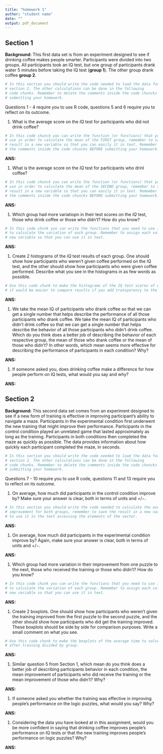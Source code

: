 ```yaml
---
title: "homework 1"
author: "student name"
date: ""
output: pdf_document
---
```


## Section 1

**Background:** This first data set is from an experiment designed to see if 
drinking coffee makes people smarter. Participants were divided into two groups. 
All participants took an IQ test, but one group of participants drank water 5 
minutes before taking the IQ test (**group 1**). The other group drank coffee 
**group 2**.

```r
# In this section you should write the code needed to load the data for
# section 2. The other calculations can be done in the following
# code chunks. Remember to delete the comments inside the code chuncks BEFORE 
# submitting your homework.
```

\small Questions 1 - 4 require you to use R code, questions 5 and 6 require you
to reflect on its outcome.

1. What is the average score on the *IQ* test for participants who did not drink
coffee?

```r
# In this code chunck you can write the function (or functions) that you need to 
# use in order to calculate the mean of the FIRST group, remember to save the 
# result in a new variable so that you can easily it in text. Remember to delete 
# the comments inside the code chuncks BEFORE submitting your homework.
```

**ANS:** 

1. What is the average score on the *IQ* test for participants who drinl coffee?

```r
# In this code chunck you can write the function (or functions) that you need to 
# use in order to calculate the mean of the SECOND group, remember to save the 
# result in a new variable so that you can easily it in text. Remember to delete 
# the comments inside the code chuncks BEFORE submitting your homework.
```

**ANS:** 

1. Which group had more variatiopn in their test scores on the *IQ* test, those 
who drink coffee or those who didn't? How do you know?

```r
# In this code chink you can write the functions that you need to use in order 
# to calculate the variation of each group. Remember to assign each value to a 
# new variable so that you can use it in text.
```

**ANS:**


1. Create 2 histograms of the *IQ* test results of each group. One should show 
how participants who weren’t given coffee performed on the IQ test, and the 
other should show how participants who were given coffee performed. Describe 
what you see in the histograms in as few words as possible.

```r
# Use this code chunk to make the histograms of the IQ test scores of each group
# it would be easier to compare results if you add transparency to the color! 
```

**ANS:** 

1. We take the mean IQ of participants who drank coffee so that we can get a single number that helps describe the performance of all those participants who drank coffee. We take the mean IQ of participants who didn’t drink coffee so that we can get a single number that helps describe the behavior of all those participants who didn’t drink coffee. Which do you think does a better job of describing the behavior of each respective group, the mean of those who drank coffee or the mean of those who didn’t? In other words, which mean seems more effective for describing the performance of participants in each condition? Why?

**ANS:**

1. If someone asked you, does drinking coffee make a difference for how people perform on IQ tests, what would you say and why?

**ANS:**



## Section 2

**Background:** This second data set comes from an experiment designed to see if 
a new form of training is effective in improving participant's ability to 
navigate a maze. Participants in the experimental condition first underwent the 
new training that might improve their performance. Participants in the control 
condition played an unrelated game that lasted approximately as long as the 
training. Participants in both conditions then completed the maze as quickly as 
possible. The data provides information about how quickly each participant 
completed the maze, in seconds.

```r
# In this section you should write the code needed to load the data for
# section 2. The other calculations can be done in the following
# code chunks. Remember to delete the comments inside the code chuncks BEFORE 
# submitting your homework.
```

\small Questions 7 - 10 require you to use R code, questions 11 and 13 require 
you to reflect on its outcome.

1. On average, how much did participants in the control condition improve by? Make sure your answer is clear, both in terms of units and $+/-$.


```r
# In this section you should write the code needed to calculate the average 
# improvement for both groups, remember to save the result in a new variable and 
# to use it in the text accessing the elements of the vector.
```

**ANS:**

1. On average, how much did participants in the experimental condition improve by? Again, make sure your answer is clear, both in terms of units and $+/-$.

**ANS:**

1. Which group had more variation in their improvement from one puzzle to the next, those who received the training or those who didn’t? How do you know?

```r
# In this code chunk you can write the functions that you need to use in order 
# to calculate the variation of each group. Remember to assign each value to a 
# new variable so that you can use it in text.
```

**ANS:**

1. Create 2 boxplots. One should show how participants who weren’t given the 
training improved from the first puzzle to the second puzzle, and the other 
should show how participants who did get the training improved. These boxplots 
should be side by side for comparison purposes. Write a small comment on what 
you see.

```r
# Use this code chunk to make the boxplots of the average time to solve a maze 
# after training divided by group.
```

**ANS:**

1. Similar question 5 from Section 1, which mean do you think does a better job 
of describing participants behavior in each condition, the mean improvement of 
participants who did receive the training or the mean improvement of those who 
didn’t? Why?

**ANS:**

1. If someone asked you whether the training was effective in improving people’s performance on the logic puzzles, what would you say? Why?

**ANS:**

1. Considering the data you have looked at in this assignment, would you be more confident in saying that drinking coffee improves people’s performance on IQ tests or that the new training improves people’s performance on logic puzzles? Why?

**ANS:**